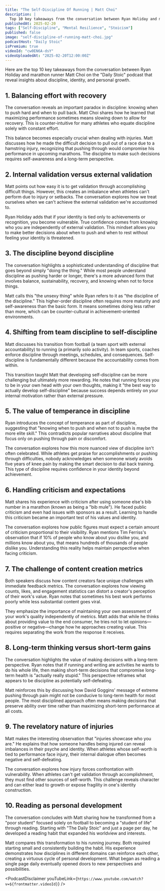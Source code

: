 ```yaml
---
title: "The Self-Discipline Of Running | Matt Choi"
description: |
  Top 10 key takeaways from the conversation between Ryan Holiday and marathon runner Matt Choi on the "Daily Stoic" podcast that reveal insights about discipline, identity, and personal growth.
publishedAt: 2025-02-20
tags: ["Self-Discipline", "Mental Resilience", "Stoicism"]
published: false
image: "self-discipline-of-running-matt-choi.jpg"
podcastHost: "Daily Stoic"
isPremium: true
videoId: "cw0EN6A-dsY"
videoUploadedAt: "2025-02-20T12:00:00Z"
---
```



<PodcastSummaryPageLayout frontmatter={frontmatter}>
Here are the top 10 key takeaways from the conversation between Ryan Holiday and marathon runner Matt Choi on the "Daily Stoic" podcast that reveal insights about discipline, identity, and personal growth.

## 1. Balancing effort with recovery

The conversation reveals an important paradox in discipline: knowing when to push hard and when to pull back. Matt Choi shares how he learned that maximizing performance sometimes means slowing down to allow for recovery. This is counter-intuitive for many athletes who equate discipline solely with constant effort.

This balance becomes especially crucial when dealing with injuries. Matt discusses how he made the difficult decision to pull out of a race due to a hamstring injury, recognizing that pushing through would compromise his performance in upcoming marathons. The discipline to make such decisions requires self-awareness and a long-term perspective.

## 2. Internal validation versus external validation

Matt points out how easy it is to get validation through accomplishing difficult things. However, this creates an imbalance when athletes can't perform due to injury or setbacks. The conversation explores how we treat ourselves when we can't achieve the external validation we're accustomed to.

Ryan Holiday adds that if your identity is tied only to achievements or recognition, you become vulnerable. True confidence comes from knowing who you are independently of external validation. This mindset allows you to make better decisions about when to push and when to rest without feeling your identity is threatened.

## 3. The discipline beyond discipline

The conversation highlights a sophisticated understanding of discipline that goes beyond simply "doing the thing." While most people understand discipline as pushing harder or longer, there's a more advanced form that involves balance, sustainability, recovery, and knowing when not to force things.

Matt calls this "the unsexy thing" while Ryan refers to it as "the discipline of the discipline." This higher-order discipline often requires more maturity and self-awareness than the basic form. It means sometimes doing less rather than more, which can be counter-cultural in achievement-oriented environments.

## 4. Shifting from team discipline to self-discipline

Matt discusses his transition from football (a team sport with external accountability) to running (a primarily solo activity). In team sports, coaches enforce discipline through meetings, schedules, and consequences. Self-discipline is fundamentally different because the accountability comes from within.

This transition taught Matt that developing self-discipline can be more challenging but ultimately more rewarding. He notes that running forces you to be in your own head with your own thoughts, making it "the best way to actually develop self-discipline" because success depends entirely on your internal motivation rather than external pressure.

## 5. The value of temperance in discipline

Ryan introduces the concept of temperance as part of discipline, suggesting that "knowing when to push and when not to push is maybe the more elite skill." This contradicts popular narratives about discipline that focus only on pushing through pain or discomfort.

The conversation explores how this more nuanced view of discipline isn't often celebrated. While athletes get praise for accomplishments or pushing through difficulties, nobody acknowledges when someone wisely avoids five years of knee pain by making the smart decision to dial back training. This type of discipline requires confidence in your identity beyond achievement.

## 6. Handling criticism and expectations

Matt shares his experience with criticism after using someone else's bib number in a marathon (known as being a "bib mule"). He faced public criticism and even had issues with sponsors as a result. Learning to handle this criticism became an important test of his values and identity.

The conversation explores how public figures must expect a certain amount of criticism proportional to their visibility. Ryan mentions Tim Ferriss's observation that if 10% of people who know about you dislike you, and millions know about you, that means hundreds of thousands of people dislike you. Understanding this reality helps maintain perspective when facing criticism.

## 7. The challenge of content creation metrics

Both speakers discuss how content creators face unique challenges with immediate feedback metrics. The conversation explores how viewing counts, likes, and engagement statistics can distort a creator's perception of their work's value. Ryan notes that sometimes his best work performs poorly while less substantial content goes viral.

They emphasize the importance of maintaining your own assessment of your work's quality independently of metrics. Matt adds that while he thinks about providing value to the end consumer, he tries not to let opinions—positive or negative—change how he approaches creating value. This requires separating the work from the response it receives.

## 8. Long-term thinking versus short-term gains

The conversation highlights the value of making decisions with a long-term perspective. Ryan notes that if running and writing are activities he wants to do his whole life, then making short-term decisions that compromise long-term health is "actually really stupid." This perspective reframes what appears to be discipline as potentially self-defeating.

Matt reinforces this by discussing how David Goggins' message of extreme pushing through pain might not be conducive to long-term health for most people. The most disciplined approach often means making decisions that preserve ability over time rather than maximizing short-term performance at all costs.

## 9. The revelatory nature of injuries

Matt makes the interesting observation that "injuries showcase who you are." He explains that how someone handles being injured can reveal imbalances in their psyche and identity. When athletes whose self-worth is tied to performance face injury, their internal dialogue often becomes negative and self-defeating.

The conversation explores how injury forces confrontation with vulnerability. When athletes can't get validation through accomplishment, they must find other sources of self-worth. This challenge reveals character and can either lead to growth or expose fragility in one's identity construction.

## 10. Reading as personal development

The conversation concludes with Matt sharing how he transformed from a "poor student" focused solely on football to becoming a "student of life" through reading. Starting with "The Daily Stoic" and just a page per day, he developed a reading habit that expanded his worldview and interests.

Matt compares this transformation to his running journey. Both required starting small and consistently building the habit. His experience demonstrates how disciplines in different domains can reinforce each other, creating a virtuous cycle of personal development. What began as reading a single page daily eventually opened doors to new perspectives and possibilities.

<PodcastDisclaimer
  youTubeLink={`https://www.youtube.com/watch?v=${frontmatter.videoId}`}
/>

</PodcastSummaryPageLayout>
